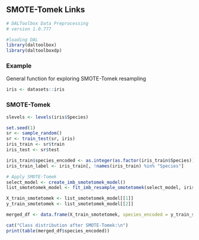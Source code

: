 ## SMOTE-Tomek Links

```r
# DALToolbox Data Preprocessing
# version 1.0.777

#loading DAL
library(daltoolbox) 
library(daltoolboxdp)
```

### Example
General function for exploring SMOTE-Tomek resampling

```r
iris <- datasets::iris
```

### SMOTE-Tomek

```r
slevels <- levels(iris$Species)

set.seed(1)
sr <- sample_random()
sr <- train_test(sr, iris)
iris_train <- sr$train
iris_test <- sr$test

iris_train$species_encoded <- as.integer(as.factor(iris_train$Species))
iris_train_label <- iris_train[, !names(iris_train) %in% "Species"]

# Apply SMOTE-Tomek
select_model <- create_imb_smotetomek_model()
list_smotetomek_model <- fit_imb_resample_smotetomek(select_model, iris_train_label, "species_encoded")

X_train_smotetomek <- list_smotetomek_model[[1]]
y_train_smotetomek <- list_smotetomek_model[[2]]

merged_df <- data.frame(X_train_smotetomek, species_encoded = y_train_smotetomek)

cat("Class distribution after SMOTE-Tomek:\n")
print(table(merged_df$species_encoded))
```
